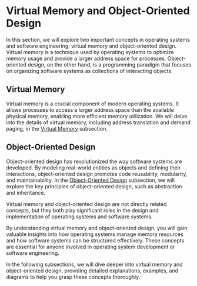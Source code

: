 
# Virtual Memory and Object-Oriented Design

In this section, we will explore two important concepts in operating systems and software engineering: virtual memory and object-oriented design. Virtual memory is a technique used by operating systems to optimize memory usage and provide a larger address space for processes. Object-oriented design, on the other hand, is a programming paradigm that focuses on organizing software systems as collections of interacting objects.

## Virtual Memory

Virtual memory is a crucial component of modern operating systems. It allows processes to access a larger address space than the available physical memory, enabling more efficient memory utilization. We will delve into the details of virtual memory, including address translation and demand paging, in the [Virtual Memory](/virtual-memory-and-object-oriented-design/virtual-memory) subsection.

## Object-Oriented Design

Object-oriented design has revolutionized the way software systems are developed. By modeling real-world entities as objects and defining their interactions, object-oriented design promotes code reusability, modularity, and maintainability. In the [Object-Oriented Design](/virtual-memory-and-object-oriented-design/object-oriented-design) subsection, we will explore the key principles of object-oriented design, such as abstraction and inheritance.

<Callout type="info">
Virtual memory and object-oriented design are not directly related concepts, but they both play significant roles in the design and implementation of operating systems and software systems.
</Callout>

By understanding virtual memory and object-oriented design, you will gain valuable insights into how operating systems manage memory resources and how software systems can be structured effectively. These concepts are essential for anyone involved in operating system development or software engineering.

In the following subsections, we will dive deeper into virtual memory and object-oriented design, providing detailed explanations, examples, and diagrams to help you grasp these concepts thoroughly.